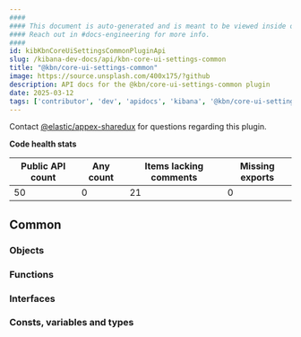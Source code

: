 ```yaml
---
####
#### This document is auto-generated and is meant to be viewed inside our experimental, new docs system.
#### Reach out in #docs-engineering for more info.
####
id: kibKbnCoreUiSettingsCommonPluginApi
slug: /kibana-dev-docs/api/kbn-core-ui-settings-common
title: "@kbn/core-ui-settings-common"
image: https://source.unsplash.com/400x175/?github
description: API docs for the @kbn/core-ui-settings-common plugin
date: 2025-03-12
tags: ['contributor', 'dev', 'apidocs', 'kibana', '@kbn/core-ui-settings-common']
---
```




Contact [@elastic/appex-sharedux](https://github.com/orgs/elastic/teams/appex-sharedux) for questions regarding this plugin.

**Code health stats**

| Public API count  | Any count | Items lacking comments | Missing exports |
|-------------------|-----------|------------------------|-----------------|
| 50 | 0 | 21 | 0 |

## Common

### Objects
<DocDefinitionList data={kbnCoreUiSettingsCommonObj.common.objects}/>

### Functions
<DocDefinitionList data={kbnCoreUiSettingsCommonObj.common.functions}/>

### Interfaces
<DocDefinitionList data={kbnCoreUiSettingsCommonObj.common.interfaces}/>

### Consts, variables and types
<DocDefinitionList data={kbnCoreUiSettingsCommonObj.common.misc}/>

